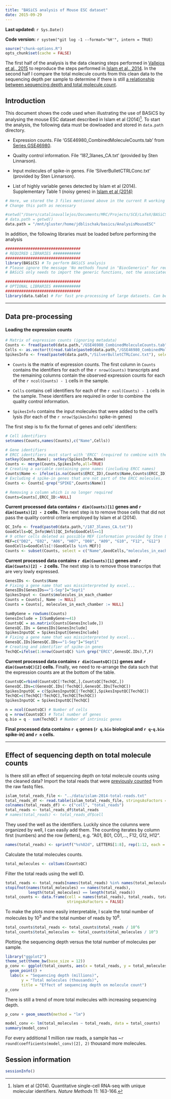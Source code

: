 ```yaml
---
title: "BASiCS analysis of Mouse ESC dataset"
date: 2015-09-29
---
```


**Last updated:** `r Sys.Date()`

**Code version:** `r system("git log -1 --format='%H'", intern = TRUE)`

```r
source("chunk-options.R")
opts_chunk$set(cache = FALSE)
```

The first half of the analysis is the data cleaning steps performed in [Vallejos et al., 2015][vallejos2015] to reproduce the steps performed in [Islam et al., 2014][islam2014].
In the second half I compare the total molecule counts from this clean data to the sequencing depth per sample to determine if there is still [a relationship between sequencing depth and total molecule count](islam2014.html).

[vallejos2015]: http://journals.plos.org/ploscompbiol/article?id=10.1371/journal.pcbi.1004333
[islam2014]: http://www.nature.com/nmeth/journal/v11/n2/full/nmeth.2772.html

## Introduction 

This document shows the code used when illustrating the use of BASiCS by analysing the mouse ESC dataset described in Islam et al (2014)[^footnoteIslam2014]. To start the analysis, the following data must be dowloaded and stored in `data.path` directory. 

- Expression counts. File 'GSE46980_CombinedMoleculeCounts.tab' from [Series GSE46980](http://www.ncbi.nlm.nih.gov/geo/query/acc.cgi?acc=GSE46980). 

- Quality control information. File '187_3lanes_CA.txt' (provided by Sten Linnarson). 

- Input molecules of spike-in genes. File 'SilverBulletCTRLConc.txt' (provided by Sten Linnarson). 

- List of highly variable genes detected by Islam et al (2014). Supplementary Table 1 (noisy genes) in [Islam et al (2014)](http://www.nature.com/nmeth/journal/v11/n2/full/nmeth.2772.html#supplementary-information)

[^footnoteIslam2014]: Islam et al (2014). Quantitative single-cell RNA-seq with unique molecular identifiers. *Nature Methods* 11: 163-166.

```r
# Here, we stored the 3 files mentioned above in the current R working directory
# Change this path as necessary

#setwd("/Users/catalinavallejos/Documents/MRC/Projects/SCE/LaTeX/BASiCS/AnalysisMouseESC/")
# data.path = getwd()
data.path = "/mnt/gluster/home/jdblischak/basics/AnalysisMouseESC"
```

In addition, the following libraries must be loaded before performing the analysis

```r
#################################
# REQUIRED LIBRARIES ############
#################################
library(BASiCS) # To perform BASiCS analysis
# Please ignore the message 'No methods found in "BiocGenerics" for requests: displayTechIndicator, displaySpikeInput'
# BASiCS only needs to import the generic functions, not the associated methods. 

#################################
# OPTIONAL LIBRARIES ############
#################################
library(data.table) # For fast pre-processing of large datasets. Can be replaced by standard 'data.frame' objects
```

***

## Data pre-processing

#### Loading the expression counts

```r
# Matrix of expression counts (ignoring metadata)
Counts <- fread(paste0(data.path,"/GSE46980_CombinedMoleculeCounts.tab"),skip=6,drop=c("Chr","Pos","Strand","TrLen","MinExonHits","ExonHits"))
Cells <- as.vector(t(read.table(paste0(data.path,"/GSE46980_CombinedMoleculeCounts.tab"),skip=5, nrows = 1, header = F)[-1]))
SpikesInfo <- fread(paste0(data.path,"/SilverBulletCTRLConc.txt"), select=c("ERCC_ID","Name","molecules_in_each_chamber"))
```

- `Counts` is the matrix of expression counts. The first column in `Counts` contains the identifiers for each of the `r nrow(Counts)` transcripts and the remaining columns contain the observed expression counts for each of the `r ncol(Counts) - 1` cells in the sample. 

- `Cells` contains cell identifiers for each of the `r ncol(Counts) - 1` cells in the sample. These identifiers are required in order to combine the quality control information. 

- `SpikesInfo` contains the input molecules that were added to the cell's lysis (for each of the `r nrow(SpikesInfo)` spike-in genes)


The first step is to fix the format of genes and cells' identifiers:
```r
# Cell identifiers
setnames(Counts,names(Counts),c("Name",Cells)) 

# Gene identifiers 
# ERCC identifiers must start with 'ERCC' (required to combine with the information about input molecules)
setkey(Counts,Name); setkey(SpikesInfo,Name)
Counts <- merge(Counts,SpikesInfo,all=TRUE)
# Creating a variable containing gene names (including ERCC names)
Counts$Name <- ifelse(is.na(Counts$ERCC_ID),Counts$Name,Counts$ERCC_ID) 
# Excluding 4 spike-in genes that are not part of the ERCC molecules.
Counts <- Counts[-grep("SPIKE",Counts$Name)] 

# Removing a column which is no longer required
Counts=Counts[,ERCC_ID:=NULL] 
```

**Current processed data contains `r dim(Counts)[1]` genes and `r dim(Counts)[2] - 2` cells.** The next step is to remove those cells that did not pass the quality control criteria employed by Islam et al (2014). 

```r
QC_Info <- fread(paste0(data.path,"/187_3lanes_CA.txt"))
GoodCells=QC_Info$Well[QC_Info$GoodCell==1]
# 9 other cells deleted as possible MEF (information provided by Sten Linnarson)
MEF=c("D02", "E02", "A06", "H07", "D08", "A09", "G10", "F12", "G12") 
GoodCells=GoodCells[!(GoodCells %in% MEF)]
Counts <- subset(Counts, select = c("Name",GoodCells,"molecules_in_each_chamber"))
```

**Current processed data contains `r dim(Counts)[1]` genes and `r dim(Counts)[2] - 2` cells.** The next step is to remove those transcrips that are very lowly expressed. 

```r
GenesIDs <- Counts$Name
# Fixing a gene name that was missinterpreted by excel... 
GenesIDs[GenesIDs=="1-Sep"]="Sept1" 
SpikesInput <- Counts$molecules_in_each_chamber
Counts = Counts[, Name := NULL]
Counts = Counts[, molecules_in_each_chamber := NULL]

SumByGene = rowSums(Counts)
GenesInclude = I(SumByGene>=41)
CountsQC = as.matrix(Counts[GenesInclude,]) 
GenesQC.IDs = GenesIDs[GenesInclude]
SpikesInputQC = SpikesInput[GenesInclude]
# Fixing a gene name that was missinterpreted by excel...
GenesQC.IDs[GenesQC.IDs=="1-Sep"]="Sept1" 
# Creating and identifier of spike-in genes
TechQC=ifelse(1:nrow(CountsQC) %in% grep("ERCC",GenesQC.IDs),T,F)
```

**Current processed data contains `r dim(CountsQC)[1]` genes and `r dim(CountsQC)[2]` cells.** Finally, we need to re-arrange the data such that the expression counts are at the bottom of the table. 

```r
CountsQC=rbind(CountsQC[!TechQC,],CountsQC[TechQC,])
GenesQC.IDs=c(GenesQC.IDs[!TechQC],GenesQC.IDs[TechQC])
SpikesInputQC = c(SpikesInputQC[!TechQC],SpikesInputQC[TechQC]) 
TechQC=c(TechQC[!TechQC],TechQC[TechQC]) 
SpikesInputQC = SpikesInputQC[TechQC]

n = ncol(CountsQC) # Number of cells
q = nrow(CountsQC) # Total number of genes
q.bio = q - sum(TechQC) # Number of intrinsic genes
```
**Final processed data contains `r q` genes (`r q.bio` biological and `r q-q.bio` spike-in) and `r n` cells.**

***

## Effect of sequencing depth on total molecule counts

Is there still an effect of sequencing depth on total molecule counts using the cleaned data?
Import the total reads that were [previously counted](islam2014.html) from the raw fastq files.

```r
islam_total_reads_file <- "../data/islam-2014-total-reads.txt"
total_reads_df <- read.table(islam_total_reads_file, stringsAsFactors = FALSE)
colnames(total_reads_df) <- c("cell", "total_reads")
total_reads <- total_reads_df$total_reads
# names(total_reads) <- total_reads_df$cell
```

They used the well as the identifiers.
Luckily since the columns were organized by well, I can easily add them.
The counting iterates by column first (numbers) and the row (letters), e.g. "A01, B01, C01,..., F12, G12, H12".

```r
names(total_reads) <- sprintf("%s%02d", LETTERS[1:8], rep(1:12, each = 8))
```

Calculate the total molecules counts.

```r
total_molecules <- colSums(CountsQC)
```

Filter the total reads using the well ID.

```r
total_reads <- total_reads[names(total_reads) %in% names(total_molecules)]
stopifnot(names(total_molecules) == names(total_reads),
          length(total_molecules) == length(total_reads))
total_counts <- data.frame(cell = names(total_reads), total_reads, total_molecules,
                           stringsAsFactors = FALSE)
```

To make the plots more easily interpretable, I scale the total number of molecules by 10^3^
and the total number of reads by 10^6^.

```r
total_counts$total_reads <- total_counts$total_reads / 10^6
total_counts$total_molecules <- total_counts$total_molecules / 10^3
```

Plotting the sequencing depth versus the total number of molecules per sample.

```r
library("ggplot2")
theme_set(theme_bw(base_size = 12))
p_conv <- ggplot(total_counts, aes(x = total_reads, y = total_molecules)) +
  geom_point() +
  labs(x = "Sequencing depth (millions)",
       y = "Total molecules (thousands)",
       title = "Effect of sequencing depth on molecule count")
p_conv
```

There is still a trend of more total molecules with increasing sequencing depth.

```r
p_conv + geom_smooth(method = "lm")
```

```r
model_conv <- lm(total_molecules ~ total_reads, data = total_counts)
summary(model_conv)
```

For every additional 1 million raw reads, a sample has ~`r round(coefficients(model_conv)[2], 2)` thousand more molecules.

## Session information

```r
sessionInfo()
```
